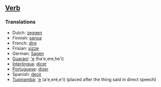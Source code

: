 ==[[Verb]]==

===Translations===

*Dutch: [[zeggen]]
*Finnish: [[sanoa]]
*French: [[dire]]
*Frisian: [[sizze]]
*German: [[Sagen]]
*[[Guaraní]]: [['e]] (ha'e,ere,he'i)
*[[Interlingua]]: [[dicer]]
*[[Portuguese]]: [[dizer]]
*Spanish: [[decir]]
*[[Tupinambá]]: [['e]] (a'e,eré,e'i) (placed after the thing said in direct speech)